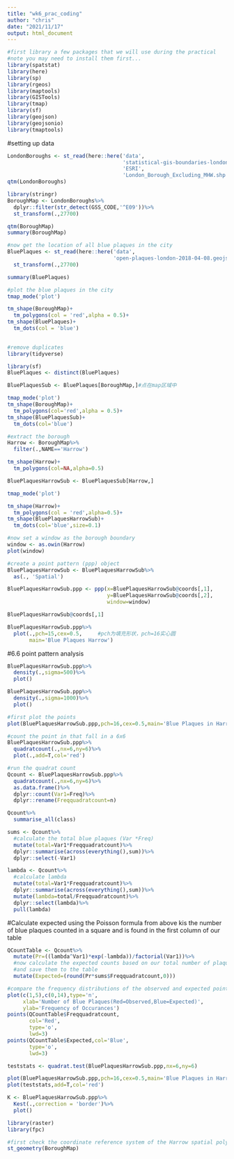 ```yaml
---
title: "wk6_prac_coding"
author: "chris"
date: "2021/11/17"
output: html_document
---
```


```r
#first library a few packages that we will use during the practical
#note you may need to install them first...
library(spatstat)
library(here)
library(sp)
library(rgeos)
library(maptools)
library(GISTools)
library(tmap)
library(sf)
library(geojson)
library(geojsonio)
library(tmaptools)
```

#setting up data
```r
LondonBoroughs <- st_read(here::here('data',
                                     'statistical-gis-boundaries-london',
                                     'ESRI',
                                     'London_Borough_Excluding_MHW.shp'))
qtm(LondonBoroughs)
```
```r
library(stringr)
BoroughMap <- LondonBoroughs%>%
  dplyr::filter(str_detect(GSS_CODE,'^E09'))%>%
  st_transform(.,27700)

qtm(BoroughMap)
summary(BoroughMap)
```
```r
#now get the location of all blue plaques in the city
BluePlaques <- st_read(here::here('data',
                                  'open-plaques-london-2018-04-08.geojson'))%>%
  st_transform(.,27700)

summary(BluePlaques)
```
```r
#plot the blue plaques in the city
tmap_mode('plot')

tm_shape(BoroughMap)+
  tm_polygons(col = 'red',alpha = 0.5)+
tm_shape(BluePlaques)+
  tm_dots(col = 'blue')
  
```
```r
#remove duplicates
library(tidyverse)

library(sf)
BluePlaques <- distinct(BluePlaques)
```
```r
BluePlaquesSub <- BluePlaques[BoroughMap,]#点在map区域中

tmap_mode('plot')
tm_shape(BoroughMap)+
  tm_polygons(col='red',alpha = 0.5)+
tm_shape(BluePlaquesSub)+
  tm_dots(col='blue')
```

```r
#extract the borough
Harrow <- BoroughMap%>%
  filter(.,NAME=='Harrow')

tm_shape(Harrow)+
  tm_polygons(col=NA,alpha=0.5)
```
```r
BluePlaquesHarrowSub <- BluePlaquesSub[Harrow,]

tmap_mode('plot')

tm_shape(Harrow)+
  tm_polygons(col = 'red',alpha=0.5)+
tm_shape(BluePlaquesHarrowSub)+
  tm_dots(col='blue',size=0.1)

#now set a window as the borough boundary
window <- as.owin(Harrow)
plot(window)
```
```r
#create a point pattern (ppp) object
BluePlaquesHarrowSub <- BluePlaquesHarrowSub%>%
  as(., 'Spatial')

BluePlaquesHarrowSub.ppp <- ppp(x=BluePlaquesHarrowSub@coords[,1],
                                y=BluePlaquesHarrowSub@coords[,2],
                                window=window)

BluePlaquesHarrowSub@coords[,1]

BluePlaquesHarrowSub.ppp%>%
  plot(.,pch=15,cex=0.5,     #pch为填充形状，pch=16实心圆
       main='Blue Plaques Harrow')
```

#6.6 point pattern analysis
```r
BluePlaquesHarrowSub.ppp%>%
  density(.,sigma=500)%>%
  plot()

BluePlaquesHarrowSub.ppp%>%
  density(.,sigma=1000)%>%
  plot()
```
```r
#first plot the points
plot(BluePlaquesHarrowSub.ppp,pch=16,cex=0.5,main='Blue Plaques in Harrow')

#count the point in that fall in a 6x6
BluePlaquesHarrowSub.ppp%>%
  quadratcount(.,nx=6,ny=6)%>%
  plot(.,add=T,col='red')
```
```r
#run the quadrat count
Qcount <- BluePlaquesHarrowSub.ppp%>%
  quadratcount(.,nx=6,ny=6)%>%
  as.data.frame()%>%
  dplyr::count(Var1=Freq)%>%
  dplyr::rename(Freqquadratcount=n)

Qcount%>%
  summarise_all(class)
```

```r
sums <- Qcount%>%
  #calculate the total blue plaques (Var *Freq)
  mutate(total=Var1*Freqquadratcount)%>%
  dplyr::summarise(across(everything(),sum))%>%
  dplyr::select(-Var1)

lambda <- Qcount%>%
  #calculate lambda
  mutate(total=Var1*Freqquadratcount)%>%
  dplyr::summarise(across(everything(),sum))%>%
  mutate(lambda=total/Freqquadratcount)%>%
  dplyr::select(lambda)%>%
  pull(lambda)
```
#Calculate expected using the Poisson formula from above  kis the number of blue plaques counted in a square and is found in the first column of our table
```r
QCountTable <- Qcount%>%
  mutate(Pr=((lambda^Var1)*exp(-lambda))/factorial(Var1))%>%
  #now calculate the expected counts based on our total number of plaques
  #and save them to the table
  mutate(Expected=(round(Pr*sums$Freqquadratcount,0)))

#compare the frequency distributions of the observed and expected point patterns
plot(c(1,5),c(0,14),type='n',
     xlab='Number of Blue Plaques(Red=Observed,Blue=Expected)',
     ylab='Frequency of Occurances')
points(QCountTable$Freqquadratcount,
       col='Red',
       type='o',
       lwd=3)
points(QCountTable$Expected,col='Blue',
       type='o',
       lwd=3)
```
```r
teststats <- quadrat.test(BluePlaquesHarrowSub.ppp,nx=6,ny=6)

plot(BluePlaquesHarrowSub.ppp,pch=16,cex=0.5,main='Blue Plaques in Harrow')
plot(teststats,add=T,col='red')
```
```r
K <- BluePlaquesHarrowSub.ppp%>%
  Kest(.,correction = 'border')%>%
  plot()
```
```r
library(raster)
library(fpc)
```
```r
#first check the coordinate reference system of the Harrow spatial polygon:
st_geometry(BoroughMap)

```
```r

```

